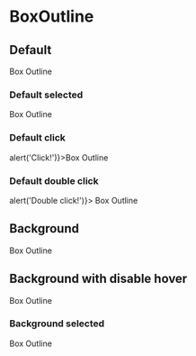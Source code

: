 
# BoxOutline

<Props of={BoxOutline} />

## Default

<Playground>
  <BoxOutline>Box Outline</BoxOutline>
</Playground>

### Default selected

<Playground>
  <BoxOutline isSelected>Box Outline</BoxOutline>
</Playground>

### Default click

<Playground>
  <BoxOutline onClickHandler={() => alert('Click!')}>Box Outline</BoxOutline>
</Playground>

### Default double click

<Playground>
  <BoxOutline onDoubleClickHandler={() => alert('Double click!')}>
    Box Outline
  </BoxOutline>
</Playground>

## Background

<Playground>
  <BoxOutline variant='background'>Box Outline</BoxOutline>
</Playground>

## Background with disable hover

<Playground>
  <BoxOutline variant='background' disableHover>
    Box Outline
  </BoxOutline>
</Playground>

### Background selected

<Playground>
  <BoxOutline variant='background' isSelected>
    Box Outline
  </BoxOutline>
</Playground>
